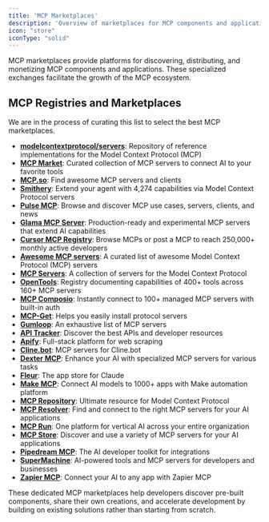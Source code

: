 ```yaml
---
title: 'MCP Marketplaces'
description: 'Overview of marketplaces for MCP components and applications'
icon: "store"
iconType: "solid"
---
```


MCP marketplaces provide platforms for discovering, distributing, and monetizing MCP components and applications. These specialized exchanges facilitate the growth of the MCP ecosystem.

## <Icon icon="star" iconType="solid" /> MCP Registries and Marketplaces

<Note>
We are in the process of curating this list to select the best MCP marketplaces.
</Note>

- [**modelcontextprotocol/servers**](https://github.com/modelcontextprotocol/servers): Repository of reference implementations for the Model Context Protocol (MCP) 
- [**MCP Market**](https://mcpmarket.com): Curated collection of MCP servers to connect AI to your favorite tools
- [**MCP.so**](https://mcp.so): Find awesome MCP servers and clients 
- [**Smithery**](https://smithery.ai): Extend your agent with 4,274 capabilities via Model Context Protocol servers 
- [**Pulse MCP**](https://www.pulsemcp.com): Browse and discover MCP use cases, servers, clients, and news 
- [**Glama MCP Server**](https://glama.ai/mcp/servers): Production-ready and experimental MCP servers that extend AI capabilities 
- [**Cursor MCP Registry**](https://cursor.directory/mcp): Browse MCPs or post a MCP to reach 250,000+ monthly active developers 
- [**Awesome MCP servers**](https://github.com/punkpeye/awesome-mcp-servers): A curated list of awesome Model Context Protocol (MCP) servers
- [**MCP Servers**](https://mcpservers.org): A collection of servers for the Model Context Protocol 
- [**OpenTools**](https://opentools.com/registry): Registry documenting capabilities of 400+ tools across 160+ MCP servers 
- [**MCP Composio**](https://mcp.composio.dev): Instantly connect to 100+ managed MCP servers with built-in auth
- [**MCP-Get**](https://mcp-get.com): Helps you easily install protocol servers 
- [**Gumloop**](https://www.gumloop.com/mcp): An exhaustive list of MCP servers 
- [**API Tracker**](https://apitracker.com): Discover the best APIs and developer resources 
- [**Apify**](https://apify.com): Full-stack platform for web scraping 
- [**Cline.bot**](https://cline.bot/mcp-marketplace): MCP servers for Cline.bot 
- [**Dexter MCP**](https://www.dextermcp.net): Enhance your AI with specialized MCP servers for various tasks 
- [**Fleur**](https://www.fleurmcp.com): The app store for Claude 
- [**Make MCP**](https://developers.make.com/mcp-server): Connect AI models to 1000+ apps with Make automation platform 
- [**MCP Repository**](https://mcprepository.com): Ultimate resource for Model Context Protocol 
- [**MCP Resolver**](https://mcpresolver.com): Find and connect to the right MCP servers for your AI applications 
- [**MCP Run**](https://www.mcp.run): One platform for vertical AI across your entire organization 
- [**MCP Store**](http://mcpstore.co): Discover and use a variety of MCP servers for your AI applications
- [**Pipedream MCP**](https://mcp.pipedream.com): The AI developer toolkit for integrations 
- [**SuperMachine**](https://supermachine.ai): AI-powered tools and MCP servers for developers and businesses 
- [**Zapier MCP**](https://zapier.com/mcp): Connect your AI to any app with Zapier MCP 

These dedicated MCP marketplaces help developers discover pre-built components, share their own creations, and accelerate development by building on existing solutions rather than starting from scratch. 
